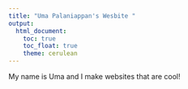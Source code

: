 ```yaml
---
title: "Uma Palaniappan's Wesbite "
output: 
  html_document:
    toc: true
    toc_float: true
    theme: cerulean
---
```



My name is Uma and I make websites that are cool! 